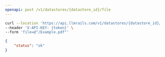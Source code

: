 ```yaml
---
openapi: post /v1/datastores/{datastore_id}/file
---
```



<RequestExample>

```bash Example Request
curl --location 'https://api.llmrails.com/v1/datastores/{datastore_id}/file' \
--header 'X-API-KEY: {token}' \
--form 'file=@"/Example.pdf"'
```

</RequestExample>


<ResponseExample>

```json Response
{
    "status": "ok"
}
```

</ResponseExample>
